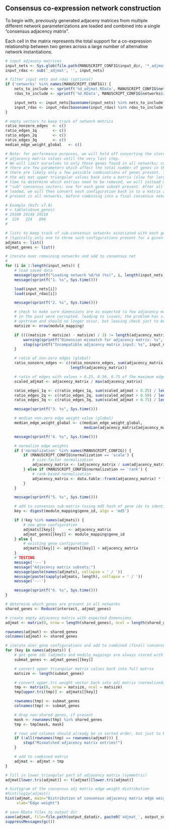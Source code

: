 ## Consensus co-expression network construction

To begin with, previously generated adjaceny matrices from multiple different
network parameterizations are loaded and combined into a single "consensus
adjacency matrix".

Each cell in the matrix represents the total support for a co-expression
relationship between two genes across a large number of alternative network
instantiations.

```r
# input adjaceny matrices
input_nets <- Sys.glob(file.path(MANUSCRIPT_CONFIG$input_dir, '*_adjmat.RData'))
input_rdas <- sub('_adjmat', '', input_nets)

# filter input nets and rdas (optional)
if ('networks' %in% names(MANUSCRIPT_CONFIG)) {
    nets_to_include <- sprintf('%d_adjmat.RData', MANUSCRIPT_CONFIG$networks$id)
    rdas_to_include <- sprintf('%d.RData', MANUSCRIPT_CONFIG$networks$id)

    input_nets <- input_nets[basename(input_nets) %in% nets_to_include] 
    input_rdas <- input_rdas[basename(input_rdas) %in% rdas_to_include] 
}

# empty vectors to keep track of network metrics
ratio_nonzero_edges  <- c()
ratio_edges_1q       <- c()
ratio_edges_2q       <- c()
ratio_edges_3q       <- c()
median_edge_weight_global   <- c()

# Note: for performance purposes, we will hold off converting the stored upper triangular 
# adjacency matrix values until the very last step. 
# We will limit ourselves to only those genes found in all networks; currently,
# there are few parameters which affect the total number of genes in the network, and as such,
# there are likely only a few possible combinations of genes present. To avoid having to convert
# the adj mat upper triangular values back into a matrix (slow for large adjacency matrices) each 
# time to determine which entries need to be removed, we will instead maintain multiple separate 
# "sub" consensus vectors; one for each gene subset present. After all of the matrices have been
# loaded, we will then convert each configuration back in to a matrix and remove genes not
# present in all networks, before combining into a final consensus network.

# Example (HsTc v7.0)
# > table(x$num_genes)
# 29109 29148 29219 
#  224   224   896 
#

# lists to keep track of sub-consensus networks associated with each gene configuration present
# (typically only one to three such configurations present for a given dataset)
adjmats <- list()
adjmat_genes <- list()

# iterate over remaining networks and add to consensus net
#
for (i in 1:length(input_nets)) {
    # load saved data
    message(sprintf("Loading network %d/%d (%s)", i, length(input_nets), basename(input_nets[i])))
    message(sprintf("1. %s", Sys.time()))

    load(input_nets[i])
    load(input_rdas[i])

    message(sprintf("2. %s", Sys.time()))

    # check to make sure dimensions are as expected (a few adjacency matrices
    # in the past were corrupted, leading to issues; the problem has since been fixed
    # upstream and should no longer occur, but leaving check just to be safe..)
    matsize <- nrow(module_mapping)

    if ((((matsize * matsize) - matsize) / 2) != length(adjacency_matrix)) {
        warning(sprintf("Dimension mismatch for adjacency matrix: %s", input_rdas[i]))
        stop(sprintf("Incompatible adjacency matrix input: %s", input_nets[i]))
    }

    # ratio of non-zero edges (global)
    ratio_nonzero_edges <- c(ratio_nonzero_edges, sum(adjacency_matrix != 0) /
                             length(adjacency_matrix))

    # ratio of edges with values > 0.25, 0.50, 0.75 of the maximum edge weight
    scaled_adjmat <- adjacency_matrix / max(adjacency_matrix)

    ratio_edges_1q <- c(ratio_edges_1q, sum(scaled_adjmat > 0.25) / length(scaled_adjmat))
    ratio_edges_2q <- c(ratio_edges_2q, sum(scaled_adjmat > 0.50) / length(scaled_adjmat))
    ratio_edges_3q <- c(ratio_edges_3q, sum(scaled_adjmat > 0.75) / length(scaled_adjmat))

    message(sprintf("3. %s", Sys.time()))

    # median non-zero edge weight value (global)
    median_edge_weight_global <- c(median_edge_weight_global, 
                                   median(adjacency_matrix[adjacency_matrix != 0]))

    message(sprintf("4. %s", Sys.time()))

    # normalize edge weights
    if ('normalization' %in% names(MANUSCRIPT_CONFIG)) {
        if (MANUSCRIPT_CONFIG$normalization == 'scale') {
            # size-factor normalization
            adjacency_matrix <- (adjacency_matrix / sum(adjacency_matrix)) * 1E6
        } else if (MANUSCRIPT_CONFIG$normalization == 'rank') {
            # rank-based normalization
            adjacency_matrix <- data.table::frank(adjacency_matrix) * 1E-5
        }
    }

    message(sprintf("5. %s", Sys.time()))

    # add to consensus sub-matrix (using md5 hash of gene ids to identify subset)
    key <- digest(module_mapping$gene_id, algo = 'md5')

    if (!key %in% names(adjmats)) {
        # new gene configuration
        adjmats[[key]]      <- adjacency_matrix
        adjmat_genes[[key]] <- module_mapping$gene_id
    } else {
        # existing gene configuration
        adjmats[[key]] <- adjmats[[key]] + adjacency_matrix
    }
    # TESTING
    message('---')
    message("Adjacency matrix subsets:")
    message(paste(names(adjmats), collapse = ' / '))
    message(paste(sapply(adjmats, length), collapse = ' / '))
    message('---')

    message(sprintf("6. %s", Sys.time()))
}
```

```r
# determine which genes are present in all networks
shared_genes <- Reduce(intersect, adjmat_genes)

# create empty adjacency matrix with expected dimensions
adjmat <- matrix(0, nrow = length(shared_genes), ncol = length(shared_genes))

rownames(adjmat) <- shared_genes
colnames(adjmat) <- shared_genes

# iterate over gene configurations and add to combined (final) consensus adjacency matrix
for (key in names(adjmats)) {
    # get gene ids (adjmats and module_mappings are always stored with rows/cols sorted by gene id)
    submat_genes <- adjmat_genes[[key]]

    # convert upper triangular matrix values back into full matrix
    matsize <- length(submat_genes) 

    # convert upper.tri weight vector back into adj matrix (normalized)
    tmp <- matrix(0, nrow = matsize, ncol = matsize)
    tmp[upper.tri(tmp)] <- adjmats[[key]]

    rownames(tmp) <- submat_genes
    colnames(tmp) <- submat_genes

    # drop non-shared genes, if present
    mask <- rownames(tmp) %in% shared_genes
    tmp <- tmp[mask, mask]

    # rows and columsn should already be in sorted order, but just to be safe...
    if (!all(rownames(tmp) == rownames(adjmat))) {
        stop("Mismatched adjacency matrix entries!")
    }

    # add to combined matrix
    adjmat <- adjmat + tmp
}

# fill in lower triangular part of adjacency matrix (symmetric)
adjmat[lower.tri(adjmat)] <- t(adjmat)[lower.tri(adjmat)]

# histogram of the consensus adj matrix edge weight distribution
#hist(log1p(adjmat))
hist(adjmat, main="Distribution of consensus adjacency matrix edge weights",
     xlab="Edge weight")
```

```r
# save RData files to output dir
save(adjmat, file=file.path(output_datadir, paste0('adjmat_', output_suffix, '.rda')))
suppressMessages(gc())
```


